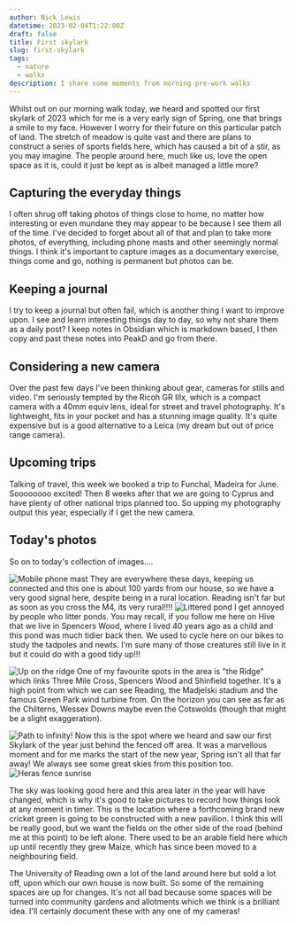 ```yaml
---
author: Nick Lewis
datetime: 2023-02-04T1:22:00Z
draft: false
title: First skylark
slug: first-skylark
tags:
  - nature
  - walks
description: I share some moments from morning pre-work walks
---
```


Whilst out on our morning walk today, we heard and spotted our first skylark of 2023 which for me is a very early sign of Spring, one that brings a smile to my face. However I worry for their future on this particular patch of land. The stretch of meadow is quite vast and there are plans to construct a series of sports fields here, which has caused a bit of a stir, as you may imagine. The people around here, much like us, love the open space as it is, could it just be kept as is albeit managed a little more?

## Capturing the everyday things

I often shrug off taking photos of things close to home, no matter how interesting or even mundane they may appear to be because I see them all of the time. I've decided to forget about all of that and plan to take more photos, of everything, including phone masts and other seemingly normal things. I think it's important to capture images as a documentary exercise, things come and go, nothing is permanent but photos can be.

## Keeping a journal

I try to keep a journal but often fail, which is another thing I want to improve upon. I see and learn interesting things day to day, so why not share them as a daily post? I keep notes in Obsidian which is markdown based, I then copy and past these notes into PeakD and go from there.

## Considering a new camera

Over the past few days I've been thinking about gear, cameras for stills and video. I'm seriously tempted by the Ricoh GR IIIx, which is a compact camera with a 40mm equiv lens, ideal for street and travel photography. It's lightweight, fits in your pocket and has a stunning image quality. It's quite expensive but is a good alternative to a Leica (my dream but out of price range camera).

## Upcoming trips

Talking of travel, this week we booked a trip to Funchal, Madeira for June. Soooooooo excited! Then 8 weeks after that we are going to Cyprus and have plenty of other national trips planned too. So upping my photography output this year, especially if I get the new camera.

## Today's photos

So on to today's collection of images....

![Mobile phone mast](https://files.peakd.com/file/peakd-hive/nicklewis/EpXLtdvcqywM5bSFxjqX1ckbYhpN9GRn3Y9ofA1BfrBsvKvo5Lya4pWiLdbAQxvfv5e.jpeg)
They are everywhere these days, keeping us connected and this one is about 100 yards from our house, so we have a very good signal here, despite being in a rural location. Reading isn't far but as soon as you cross the M4, its very rural!!!!
![Littered pond](https://files.peakd.com/file/peakd-hive/nicklewis/Eo6KSWqJB3k6KRURhMAqRbepi26HmpjEgVHcdHLdSxoqSFGo1gMA8npDvLSNDoN3e6q.jpeg)
I get annoyed by people who litter ponds. You may recall, if you follow me here on Hive that we live in Spencers Wood, where I lived 40 years ago as a child and this pond was much tidier back then. We used to cycle here on our bikes to study the tadpoles and newts. I'm sure many of those creatures still live in it but it could do with a good tidy up!!!

![Up on the ridge](https://files.peakd.com/file/peakd-hive/nicklewis/EoMF76cdPVV6CWiKXCfj9fj8NPnp2FGvXFA155RuLXVsBfdkFEWzUD3gL1mzqiLmH4U.jpeg)
One of my favourite spots in the area is "the Ridge" which links Three Mile Cross, Spencers Wood and Shinfield together. It's a high point from which we can see Reading, the Madjelski stadium and the famous Green Park wind turbine from. On the horizon you can see as far as the Chilterns, Wessex Downs maybe even the Cotswolds (though that might be a slight exaggeration).

![Path to infinity!](https://files.peakd.com/file/peakd-hive/nicklewis/EnWJQuU8Wz2gBdYv9twDma3r7rdUdzS6Lu43qunqs2rZkxW4Urv9n3n5j5nWnWFJirX.jpeg)
Now this is the spot where we heard and saw our first Skylark of the year just behind the fenced off area. It was a marvellous moment and for me marks the start of the new year, Spring isn't all that far away! We always see some great skies from this position too.
![Heras fence sunrise](https://files.peakd.com/file/peakd-hive/nicklewis/EqDj732PaznnDjHczW5rwzTag8xe5fEBoTnowQJPhafzYx7LFncuaDVwBYdXuBiVWr7.jpeg)

[//]: # "!pinmapple 51.40537 lat -0.95948 long The Ridge d3scr"

The sky was looking good here and this area later in the year will have changed, which is why it's good to take pictures to record how things look at any moment in timer. This is the location where a forthcoming brand new cricket green is going to be constructed with a new pavilion. I think this will be really good, but we want the fields on the other side of the road (behind me at this point) to be left alone. There used to be an arable field here which up until recently they grew Maize, which has since been moved to a neighbouring field.

The University of Reading own a lot of the land around here but sold a lot off, upon which our own house is now built. So some of the remaining spaces are up for changes. It's not all bad because some spaces will be turned into community gardens and allotments which we think is a brilliant idea. I'll certainly document these with any one of my cameras!

